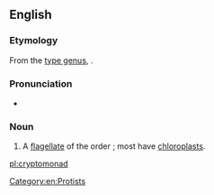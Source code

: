 ==English==
{{wikispecies|Cryptomonadidae}}
===Etymology===

From the [[type genus]], {{taxlink|Cryptomonas|genus|noshow=1}}.

===Pronunciation===

*{{IPA|/kɹɪptoʊˈmoʊnæd/|lang=en}}

===Noun===
{{en-noun}}
{{wikipedia}}

# {{context|biology|lang=en}} A [[flagellate]] of the order {{taxlink|Cryptomonadales|order|noshow=1}}; most have [[chloroplast]]s.

[[Category:en:Protists]]

[[pl:cryptomonad]]